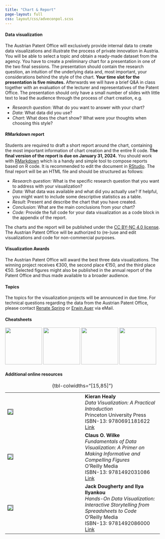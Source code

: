 ```yaml
---
title: "Chart & Report"
page-layout: full
css: layout/css/adveconpol.scss
---
```


#### Data visualization

The Austrian Patent Office will exclusively provide internal data to create data visualizations and illustrate the process of private innovation in Austria. You will be able to select a topic and obtain a ready-made dataset from the agency. You have to create a preliminary chart for a presentation in one of the two final sessions. The presentation should contain the research question, an intuition of the underlying data and, most important, your considerations behind the style of the chart. **Your time slot for the presentation is five minutes.** Afterwards we will have a brief Q&A in class together with an evaluation of the lecturer and representatives of the Patent Office. The presentation should only have a small number of slides with little text to lead the audience through the process of chart creation, e.g.

- *Research question*: What do you want to answer with your chart? 
- *Data*: What data did you use?
- *Chart*: What does the chart show? What were your thoughts when choosing this style?

#### RMarkdown report

Students are required to draft a short report around the chart, containing the most important information of chart creation and the entire R code. **The final version of the report is due on January 31, 2024.** You should work with [RMarkdown](https://rmarkdown.rstudio.com/index.html) which is a handy and simple tool to compose reports based on R code. It is recommended to edit the document in [RStudio](https://posit.co). The final report will be an HTML file and should be structured as follows:

- *Research question:* What is the specific research question that you want to address with your visualization?
- *Data:* What data was available and what did you actually use? If helpful, you might want to include some descriptive statistics as a table.
- *Result:* Present and describe the chart that you have created.
- *Conclusion*: What are the main conclusions from your chart? 
- *Code:* Provide the full code for your data visualization as a code block in the appendix of the report.

The charts and the report will be published under the [CC BY-NC 4.0 license](https://creativecommons.org/licenses/by-nc/4.0/deed.de). The Austrian Patent Office will be authorized to (re-)use and edit visualizations and code for non-commercial purposes.

#### Visualization Awards

The Austrian Patent Office will award the best three data visualizations. The winning project receives €300, the second place €150, and the third place €50. Selected figures might also be published in the annual report of the Patent Office and thus made available to a broader audience.

#### Topics

The topics for the visualization projects will be announced in due time. For technical questions regarding the data from the Austrian Patent Office, please contact [Renate Spring](mailto:renate<dot>spring<at>patentamt<dot>at) or [Erwin Auer](mailto:erwin<dot>auer<at>patentamt<dot>at) via eMail.

#### Cheatsheets

[![](data/img/tidyr.png){width=120}](data/cheatsheets/tidyr.pdf) [![](data/img/dplyr.png){width=120}](data/cheatsheets/dplyr.pdf) [![](data/img/ggplot2.png){width=120}](data/cheatsheets/ggplot.pdf) [![](data/img/rmarkdown.png){width=120}](data/cheatsheets/rmarkdown.pdf)

#### Additional online resources

::: {.recommended-lit }
|   |   |
|--------|--------|
| ![](data/img/healy.jpg){style="border: 0.5px solid black"} | **Kieran Healy** <br> *Data Visualization: A Practical Introduction* <br> Princeton University Press <br> ISBN-13: 9780691181622 <br> [Link](https://socviz.co/index.html#preface) |
| ![](data/img/wilke.png){style="border: 0.5px solid black"} | **Claus O. Wilke** <br> *Fundamentals of Data Visualization: A Primer on Making Informative and Compelling Figures* <br> O'Reilly Media <br> ISBN-13: 9781492031086 <br> [Link](https://clauswilke.com/dataviz/) |
| ![](data/img/dougherty.jpg){style="border: 0.5px solid black"} | **Jack Dougherty and Ilya Ilyankou** <br> *Hands-On Data Visualization: Interactive Storytelling from Spreadsheets to Code* <br> O'Reilly Media <br> ISBN-13: 9781492086000 <br> [Link](https://handsondataviz.org) |
: {tbl-colwidths="[15,85]"}
:::